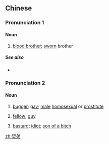 ==Chinese==
{{zh-forms}}

===Pronunciation 1===
{{zh-pron
|m=qìdì
|c=kai3 dai6
|md=kié-{d}iê
|cat=n
}}

====Noun====
{{zh-noun}}

# {{lb|zh|literary|original meaning}} [[blood brother]]; [[sworn]] brother

=====See also=====
* {{zh-l|契哥}}

===Pronunciation 2===
{{zh-pron
|m=qìdì
|c=kai3 dai6
|md=kié-dâ̤
|cat=n
}}

====Noun====
{{zh-noun}}

# {{lb|zh|literary|Cantonese}} [[bugger]]; [[gay]]; [[male]] [[homosexual]] or [[prostitute]]
#: {{zh-x|只 圖 結交 些 契弟。|He just wanted to get to know some '''hustlers'''.|CL|ref=''{{w|Dream of the Red Chamber}}''}}
# {{lb|zh|Cantonese|disparaging}} [[fellow]]; [[guy]]
#: {{zh-x|梗係 何 仔 個 契弟 鼠 咗 去。|It must have been snatched by that Ho(-surnamed) '''guy'''.|C}}
# {{lb|zh|Cantonese|Min Dong|Puxian Min|dialectal Min Nan}} [[bastard]]; [[idiot]]; [[son of a bitch]]
#: {{zh-x|野 契弟|poor; terrible|tr=iā kié-dâ̤|MD}}
#: {{zh-x|做契弟|doomed; fucked up|tr=có̤ kié-dâ̤|MD}}
#: {{zh-x|唔 去 就 正{zing3} 契弟。|You are a '''dick''' if you don't go.|C}}

[[zh:契弟]]